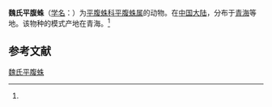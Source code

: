 {{Speciesbox
| name = 魏氏平腹蛛
| status = 
| status_system = 
| image = 
| genus = Gnaphosa
| species = '''魏氏平腹蛛 ''G. Wiehlei'''''
| authority = (Schenkel, 1963)<ref name='id14331'>{{cite web| url =http://www.bioinfo.cn/db05/BjdwSpecies.php?action=view&id=14331| title =魏氏平腹蛛| work =《中国动物物种编目数据库》| publisher =中国科学院微生物研究所| author =中国科学院动物研究所| accessdate =2009-04-28| deadurl =yes| archiveurl =https://web.archive.org/web/20160305022818/http://www.bioinfo.cn/db05/BjdwSpecies.php?action=view&id=14331| archivedate =2016-03-05}}</ref>
}}

'''魏氏平腹蛛'''（[[学名|学名]]：{{lang|la|''Gnaphosa Wiehlei''}}）为[[平腹蛛科|平腹蛛科]][[平腹蛛属|平腹蛛属]]的动物。在[[中国大陆|中国大陆]]，分布于[[青海|青海]]等地。该物种的模式产地在青海。<ref name='id14331'/>

== 参考文献 ==
{{reflist}}

{{Wikispecies|Gnaphosa Wiehlei}}
{{Taxonbar|from=Q3507099}}

[[Category:平腹蛛属|魏氏平腹蛛]]


{{蜘蛛小作品}}